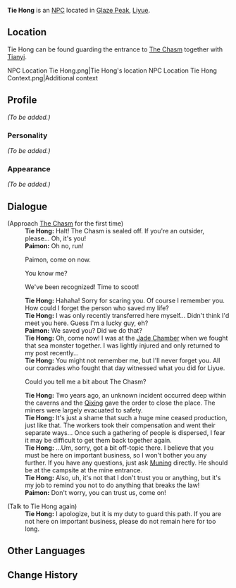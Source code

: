 {{Meta
<!-- Remove this template after adding the missing info -->
|missing_NPC_profile  = yes
}}
{{Character Infobox
|type             = NPC
|image            = NPC Tie Hong.png
|region           = Liyue
|affiliation      = Millelith
|title            = Millelith Soldier
}}
'''Tie Hong''' is an [[NPC]] located in [[Glaze Peak]], [[Liyue]].

==Location==
Tie Hong can be found guarding the entrance to [[The Chasm]] together with [[Tianyi]].
<gallery>
NPC Location Tie Hong.png|Tie Hong's location
NPC Location Tie Hong Context.png|Additional context
</gallery>

==Profile==
<!-- detailed story/lore information goes here -->
''(To be added.)''

===Personality===
''(To be added.)''

===Appearance===
''(To be added.)''

==Dialogue==
{{Dialogue start}}
;(Approach [[The Chasm]] for the first time)
:'''Tie Hong:''' Halt! The Chasm is sealed off. If you're an outsider, please... Oh, it's you!
:'''Paimon:''' Oh no, run!
:{{DIcon}} Paimon, come on now.
:{{DIcon}} You know me?
:{{DIcon}} We've been recognized! Time to scoot!
:'''Tie Hong:''' Hahaha! Sorry for scaring you. Of course I remember you. How could I forget the person who saved my life?
:'''Tie Hong:''' I was only recently transferred here myself... Didn't think I'd meet you here. Guess I'm a lucky guy, eh?
:'''Paimon:''' We saved you? Did we do that?
:'''Tie Hong:''' Oh, come now! I was at the [[Jade Chamber]] when we fought that sea monster together. I was lightly injured and only returned to my post recently...
:'''Tie Hong:''' You might not remember me, but I'll never forget you. All our comrades who fought that day witnessed what you did for Liyue.
:{{DIcon}} Could you tell me a bit about The Chasm?
:'''Tie Hong:''' Two years ago, an unknown incident occurred deep within the caverns and the [[Qixing]] gave the order to close the place. The miners were largely evacuated to safety.
:'''Tie Hong:''' It's just a shame that such a huge mine ceased production, just like that. The workers took their compensation and went their separate ways... Once such a gathering of people is dispersed, I fear it may be difficult to get them back together again.
:'''Tie Hong:''' ...Um, sorry, got a bit off-topic there. I believe that you must be here on important business, so I won't bother you any further. If you have any questions, just ask [[Muning]] directly. He should be at the campsite at the mine entrance.
:'''Tie Hong:''' Also, uh, it's not that I don't trust you or anything, but it's my job to remind you not to do anything that breaks the law!
:'''Paimon:''' Don't worry, you can trust us, come on!

;(Talk to Tie Hong again)
:'''Tie Hong:''' I apologize, but it is my duty to guard this path. If you are not here on important business, please do not remain here for too long.
{{Dialogue end}}
<!--
==Trivia==
-->
==Other Languages==
{{Other Languages
|default_hidden = 1
|en      = Tie Hong
|zhs     = 铁弘
|zhs_rm  = Tiě Hóng
|zht     = 鐵弘
|zht_rm  = Tiě Hóng
|ja      = 鉄弘
|ja_rm   = Tetsukou{{Assumed}}
|ko      = 철홍
|ko_rm   = Cheolhong
|es      = Tie Hong
|fr      = Tie Hong
|ru      = Те Хун
|th      = Tie Hong
|vi      = Tie Hong
|de      = Tie Hong
|id      = Tie Hong
|pt      = Tie Hong
|tr      = Tie Hong
|it      = Tie Hong
}}

==Change History==
{{Change History|2.6}}
<!--
==References==
{{Reflist}}
-->